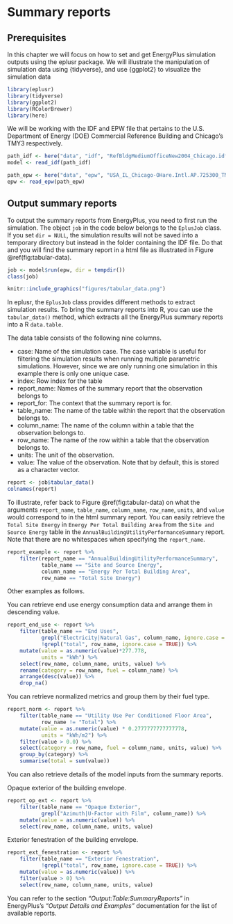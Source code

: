 
# Summary reports {#summary}

## Prerequisites

In this chapter we will focus on how to set and get EnergyPlus simulation outputs using the eplusr package. We will illustrate the manipulation of simulation data using {tidyverse}, and use {ggplot2} to visualize the simulation data

```r
library(eplusr)
library(tidyverse)
library(ggplot2)
library(RColorBrewer)
library(here)
```

We will be working with the IDF and EPW file that pertains to the U.S. Department of Energy (DOE) Commercial Reference Building and Chicago's TMY3 respectively.

```r
path_idf <- here("data", "idf", "RefBldgMediumOfficeNew2004_Chicago.idf")
model <- read_idf(path_idf)

path_epw <- here("data", "epw", "USA_IL_Chicago-OHare.Intl.AP.725300_TMY3.epw")
epw <- read_epw(path_epw)
```


## Output summary reports

To output the summary reports from EnergyPlus, you need to first run the simulation. The object `job` in the code below belongs to the `EplusJob` class. If you set `dir = NULL`, the simulation results will not be saved into a temporary directory but instead in the folder containing the IDF file. Do that and you will find the summary report in a html file as illustrated in Figure \@ref(fig:tabular-data).

```r
job <- model$run(epw, dir = tempdir())
class(job)
```


```r
knitr::include_graphics("figures/tabular_data.png")
```

In eplusr, the `EplusJob` class provides different methods to extract simulation results. To bring the summary reports into R, you can use the `tabular_data()` method, which extracts all the EnergyPlus summary reports into a R `data.table`. 

The data table consists of the following nine columns. 
 
* case: Name of the simulation case. The case variable is useful for filtering the simulation results when running multiple parametric simulations. However, since we are only running one simulation in this example there is only one unique case. 
* index: Row index for the table
* report_name: Names of the summary report that the observation belongs to
* report_for: The context that the summary report is for. 
* table_name: The name of the table within the report that the observation belongs to.
* column_name: The name of the column within a table that the observation belongs to. 
* row_name: The name of the row within a table that the observation belongs to.
* units: The unit of the observation. 
* value: The value of the observation. Note that by default, this is stored as a character vector. 

```r
report <- job$tabular_data()
colnames(report)
```

To illustrate, refer back to Figure \@ref(fig:tabular-data) on what the arguments `report_name`, `table_name`, `column_name`, `row_name`, `units`, and `value` would correspond to in the html summary report. You can easily retrieve the `Total Site Energy` in `Energy Per Total Building Area` from the `Site and Source Energy` table in the `AnnualBuildingUtilityPerformanceSummary` report. Note that there are no whitespaces when specifying the `report_name`. 

```r
report_example <- report %>%
    filter(report_name == "AnnualBuildingUtilityPerformanceSummary", 
           table_name == "Site and Source Energy",
           column_name == "Energy Per Total Building Area",
           row_name == "Total Site Energy")
```

Other examples as follows. 

You can retrieve end use energy consumption data and arrange them in descending value.

```r
report_end_use <- report %>%
    filter(table_name == "End Uses", 
           grepl("Electricity|Natural Gas", column_name, ignore.case = TRUE),
           !grepl("total", row_name, ignore.case = TRUE)) %>%
    mutate(value = as.numeric(value)*277.778,
           units = "kWh") %>%
    select(row_name, column_name, units, value) %>%
    rename(category = row_name, fuel = column_name) %>%
    arrange(desc(value)) %>%
    drop_na()
```

You can retrieve normalized metrics and group them by their fuel type.

```r
report_norm <- report %>%
    filter(table_name == "Utility Use Per Conditioned Floor Area",
           row_name != "Total") %>%
    mutate(value = as.numeric(value) * 0.2777777777777778,
           units = "kWh/m2") %>%
    filter(value > 0.0) %>%
    select(category = row_name, fuel = column_name, units, value) %>%
    group_by(category) %>%
    summarise(total = sum(value))

```

You can also retrieve details of the model inputs from the summary reports.

Opaque exterior of the building envelope.

```r
report_op_ext <- report %>%
    filter(table_name == "Opaque Exterior",
           grepl("Azimuth|U-Factor with Film", column_name)) %>%
    mutate(value = as.numeric(value)) %>%
    select(row_name, column_name, units, value) 
```


Exterior fenestration of the building envelope.

```r
report_ext_fenestration <- report %>%
    filter(table_name == "Exterior Fenestration",
           !grepl("total", row_name, ignore.case = TRUE)) %>%
    mutate(value = as.numeric(value)) %>%
    filter(value > 0) %>%
    select(row_name, column_name, units, value)
```

You can refer to the section *"Output:Table:SummaryReports"* in EnergyPlus's *"Output Details and Examples"* documentation for the list of available reports. 



